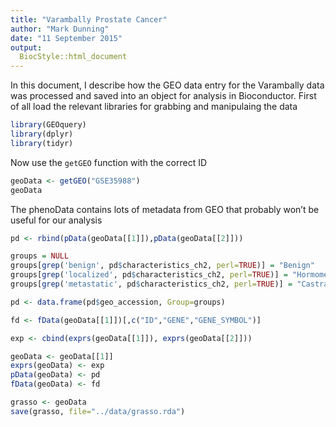```yaml
---
title: "Varambally Prostate Cancer"
author: "Mark Dunning"
date: "11 September 2015"
output:
  BiocStyle::html_document
---
```


In this document, I describe how the GEO data entry for the Varambally data was processed and saved into an object for analysis in Bioconductor. First of all load the relevant libraries for grabbing and manipulaing the data

```r
library(GEOquery)
library(dplyr)
library(tidyr)

```

Now use the `getGEO` function with the correct ID

```r

geoData <- getGEO("GSE35988")
geoData
```

The phenoData contains lots of metadata from GEO that probably won't be useful for our analysis

```r
pd <- rbind(pData(geoData[[1]]),pData(geoData[[2]]))

groups = NULL
groups[grep('benign', pd$characteristics_ch2, perl=TRUE)] = "Benign"
groups[grep('localized', pd$characteristics_ch2, perl=TRUE)] = "HormomeDependant"
groups[grep('metastatic', pd$characteristics_ch2, perl=TRUE)] = "CastrateResistant"

pd <- data.frame(pd$geo_accession, Group=groups)

fd <- fData(geoData[[1]])[,c("ID","GENE","GENE_SYMBOL")]

exp <- cbind(exprs(geoData[[1]]), exprs(geoData[[2]]))

geoData <- geoData[[1]]
exprs(geoData) <- exp
pData(geoData) <- pd
fData(geoData) <- fd

grasso <- geoData
save(grasso, file="../data/grasso.rda")

```

